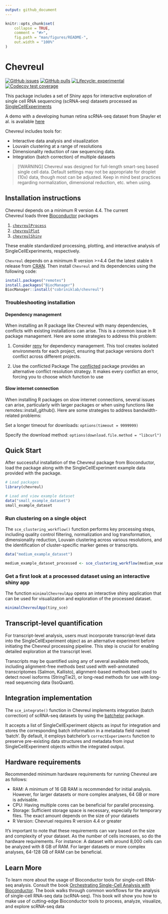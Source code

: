```yaml
---
output: github_document
---
```



<!-- README.md is generated from README.Rmd. Please edit that file -->

```r
knitr::opts_chunk$set(
    collapse = TRUE,
    comment = "#>",
    fig.path = "man/figures/README-",
    out.width = "100%"
)
```

# Chevreul

<!-- badges: start -->
[![GitHub issues](https://img.shields.io/github/issues/cobriniklab/chevreul)](https://github.com/cobriniklab/chevreul/issues)
[![GitHub pulls](https://img.shields.io/github/issues-pr/cobriniklab/chevreul)](https://github.com/cobriniklab/chevreul/pulls)
[![Lifecycle: experimental](https://img.shields.io/badge/lifecycle-experimental-orange.svg)](https://lifecycle.r-lib.org/articles/stages.html#experimental)
[![Codecov test coverage](https://codecov.io/gh/cobriniklab/chevreul/graph/badge.svg)](https://app.codecov.io/gh/cobriniklab/chevreul)
<!-- badges: end -->

This package includes a set of Shiny apps for interactive exploration of single cell RNA sequencing (scRNA-seq) datasets processed as
<a href="https://bioconductor.org/packages/devel/bioc/vignettes/SingleCellExperiment/inst/doc/intro.html" target="_blank" rel="noopener noreferrer">SingleCellExperiments</a>

A demo with a developing human retina scRNA-seq dataset from Shayler et al. is available <a href="https://cobrinik-1.saban-chla.usc.edu/shinyproxy/app/chevreul" target="_blank" rel="noopener noreferrer">here</a>

Chevreul includes tools for:

-   Interactive data analysis and visualization 
-   Louvain clustering at a range of resolutions 
-   Dimensionality reduction of raw sequencing data.
-   Integration (batch correction) of multiple datasets

> [!WARNING]
> Chevreul was designed for full-length smart-seq based single cell data. Default settings may not be appropriate for droplet (10x) data, though most can be adjusted. Keep in mind best practices regarding normalization, dimensional reduction, etc. when using. 

## Installation instructions

Chevreul depends on a minimum R version 4.4. The current  
Chevreul loads three [Bioconductor](http://bioconductor.org/) packages 

1. [`chevreulProcess`](https://github.com/cobriniklab/chevreulProcess)
2. [`chevreulPlot`](https://github.com/cobriniklab/chevreulPlot)
3. [`chevreulShiny`](https://github.com/cobriniklab/chevreulShiny)

These enable standardized processing, plotting, and interactive analysis of SingleCellExperiments, respectively.

`Chevreul` depends on a minimum R version >=4.4
Get the latest stable `R` release from [CRAN](http://cran.r-project.org/). Then install `Chevreul` and its dependencies using the following code:

```r
install.packages("remotes")
install.packages("BiocManager")
BiocManager::install("cobriniklab/chevreul")
```

### Troubleshooting installation

#### Dependency management

When installing an R package like Chevreul with many dependencies, conflicts with existing installations can arise. This is a common issue in R package management. Here are some strategies to address this problem:

1. Consider <a href="https://rstudio.github.io/renv/articles/renv.html" target="_blank" rel="noopener noreferrer">renv</a> for dependency management. This tool creates isolated environments for each project, ensuring that package versions don't conflict across different projects.

2. Use the conflicted Package
The <a href="https://conflicted.r-lib.org" target="_blank" rel="noopener noreferrer">conflicted</a> package provides an alternative conflict resolution strategy. It makes every conflict an error, forcing you to choose which function to use

#### Slow internet connection

When installing R packages on slow internet connections, several issues can arise, particularly with larger packages or when using functions like remotes::install_github(). Here are some strategies to address bandwidth-related problems:

Set a longer timeout for downloads:
`options(timeout = 9999999)`

Specify the download method:
`options(download.file.method = "libcurl")`

## Quick Start

After successful installation of the Chevreul package from Bioconductor, load the package along with the SingleCellExperiment example data provided with the package.

```r
# Load packages
library(chevreul)

# Load and view example dataset
data("small_example_dataset")
small_example_dataset
```

### Run clustering on a single object

The `sce_clustering_workflow()` function performs key processing steps, including quality control filtering, normalization and log transformation, dimensionality reduction, Louvain clustering across various resolutions, and the identification of cluster-specific marker genes or transcripts.

```r
data("medium_example_dataset")

medium_example_dataset_processed <- sce_clustering_workflow(medium_example_dataset, resolution = 0.6, experiment_name = "sce", organism = "human") 
```

### Get a first look at a processed dataset using an interactive shiny app

The function `minimalChevreulApp` opens an interactive shiny application that can be used for visualization and exploration of the processed dataset.

```r
minimalChevreulApp(tiny_sce)
```

## Transcript-level quantification

For transcript-level analysis, users must incorporate transcript-level data into the SingleCellExperiment object as an alternative experiment before initiating the Chevreul processing pipeline. This step is crucial for enabling detailed exploration at the transcript level.

Transcripts may be quantified using any of several available methods, including alignment-free methods best used with well-annotated transcriptomes (Salmon, Kallisto), alignment-based methods best used to detect novel isoforms (StringTie2), or long-read methods for use with long-read sequencing data (IsoQuant). 

## Integration implementation 

The `sce_integrate()` function in Chevreul implements integration (batch correction) of scRNA-seq datasets by using the <a href="https://bioconductor.org/packages/devel/bioc/vignettes/batchelor/inst/doc/correction.html" target="_blank" rel="noopener noreferrer">batchelor</a> package. 

It accepts a list of SingleCellExperiment objects as input for integration and stores the corresponding batch information in a metadata field named 'batch'. By default, it employs batchelor's `correctExperiments` function to preserve pre-existing data structures and metadata from input SingleCellExperiment objects within the integrated output.

## Hardware requirements 

Recommended minimum hardware requirements for running Chevreul are as follows:
    
- RAM: A minimum of 16 GB RAM is recommended for initial analysis. However, for larger datasets or more complex analyses, 64 GB or more is advisable.
- CPU: Having multiple cores can be beneficial for parallel processing. 
- Storage: Sufficient storage space is necessary, especially for temporary files. The exact amount depends on the size of your datasets
- R Version: Chevruel requires R version 4.4 or greater

It's important to note that these requirements can vary based on the size and complexity of your dataset. As the number of cells increases, so do the hardware requirements. For instance: A dataset with around 8,000 cells can be analyzed with 8 GB of RAM. For larger datasets or more complex analyses, 64-128 GB of RAM can be beneficial.

## Learn More

To learn more about the usage of Bioconductor tools for single-cell RNA-seq analysis. Consult the book <a href="https://bioconductor.org/books/release/OSCA/" target="_blank" rel="noopener noreferrer">Orchestrating Single-Cell Analysis with Bioconductor</a>. The book walks through common workflows for the analysis of single-cell RNA-seq data (scRNA-seq). This book will show you how to make use of cutting-edge Bioconductor tools to process, analyze, visualize, and explore scRNA-seq data
